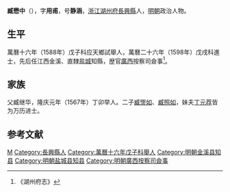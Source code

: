 '''臧懋中'''（{{bd|？||1616年|catIdx=}}），字'''用甫'''，号'''静涵'''，[[浙江|浙江]][[湖州府|湖州府]][[長興縣|長興縣]]人，[[明朝|明朝]]政治人物。

== 生平 ==
萬曆十六年（1588年）戊子科应天鄉試舉人，萬曆二十六年（1598年）戊戌科進士，先后任江西金溪、直隸[[盐城|盐城]]知縣，歴官[[廣西|廣西]]按察司僉事<ref>《湖州府志》</ref>。

== 家族 ==
父臧继华，隆庆元年（1567年）丁卯举人。二子[[臧煚如|臧煚如]]、[[臧照如|臧照如]]，妹夫[[丁元荐|丁元荐]]皆为万历进士。

==参考文献==
{{reflist}}

{{start box}}
{{s-off}}
{{s-before|[[張必振|張必振]]}}
{{s-title|明朝鹽城縣知縣|1605年－1608年}}
{{s-after|[[孫鳳翔_(明朝)|孫鳳翔]]}}
{{end box}}

{{萬曆二十六年戊戌科殿試金榜}}
{{Authority control}}
{{DEFAULTSORT:Zang臧}}
[[Category:臧姓|M]]
[[Category:長興縣人|Category:長興縣人]]
[[Category:萬曆十六年戊子科舉人|Category:萬曆十六年戊子科舉人]]
[[Category:明朝金溪县知县|Category:明朝金溪县知县]]
[[Category:明朝盐城县知县|Category:明朝盐城县知县]]
[[Category:明朝廣西按察司僉事|Category:明朝廣西按察司僉事]]